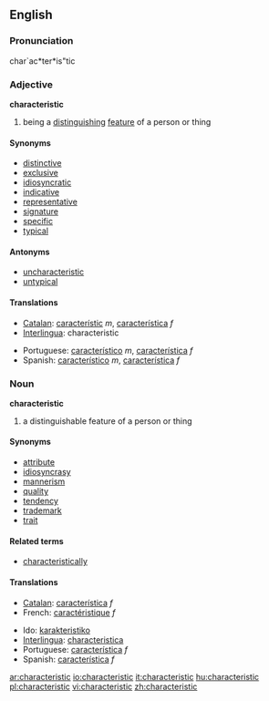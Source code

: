 ==English==
===Pronunciation===
char`ac*ter*is"tic

===Adjective===
'''characteristic'''

# being a [[distinguish]]ing [[feature]] of a person or thing

====Synonyms====
* [[distinctive]]
* [[exclusive]]
* [[idiosyncratic]]
* [[indicative]]
* [[representative]]
* [[signature]]
* [[specific]]
* [[typical]]

====Antonyms====
* [[uncharacteristic]]
* [[untypical]]

====Translations====
{{top}}
*[[Catalan]]: [[característic]] ''m'', [[característica]] ''f''
*[[Interlingua]]: characteristic
{{mid}}
*Portuguese: [[característico]] ''m'', [[característica]] ''f''
*Spanish: [[característico]] ''m'', [[característica]] ''f''
{{bottom}}

===Noun===
'''characteristic'''
# a distinguishable feature of a person or thing

====Synonyms====
* [[attribute]]
* [[idiosyncrasy]]
* [[mannerism]]
* [[quality]]
* [[tendency]]
* [[trademark]]
* [[trait]]

====Related terms====
* [[characteristically]]

====Translations====
{{top}}
*[[Catalan]]: [[característica]] ''f''
*French: [[caractéristique]] ''f''
{{mid}}
*Ido: [[karakteristiko]]
*[[Interlingua]]: [[characteristica]]
*Portuguese: [[característica]] ''f''
*Spanish: [[característica]] ''f''
{{bottom}}

[[ar:characteristic]]
[[io:characteristic]]
[[it:characteristic]]
[[hu:characteristic]]
[[pl:characteristic]]
[[vi:characteristic]]
[[zh:characteristic]]
